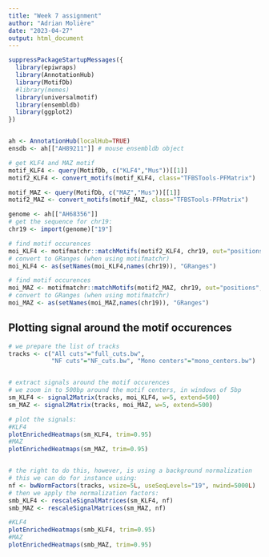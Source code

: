 ---
title: "Week 7 assignment"
author: "Adrian Molière"
date: "2023-04-27"
output: html_document
---

```{r}
suppressPackageStartupMessages({
  library(epiwraps)
  library(AnnotationHub)
  library(MotifDb)
  #library(memes)
  library(universalmotif)
  library(ensembldb)
  library(ggplot2)
})


ah <- AnnotationHub(localHub=TRUE)
ensdb <- ah[["AH89211"]] # mouse ensembldb object
```



```{r}
# get KLF4 and MAZ motif
motif_KLF4 <- query(MotifDb, c("KLF4","Mus"))[[1]]
motif2_KLF4 <- convert_motifs(motif_KLF4, class="TFBSTools-PFMatrix")

motif_MAZ <- query(MotifDb, c("MAZ","Mus"))[[1]]
motif2_MAZ <- convert_motifs(motif_MAZ, class="TFBSTools-PFMatrix")

genome <- ah[["AH68356"]]
# get the sequence for chr19:
chr19 <- import(genome)["19"]

# find motif occurences
moi_KLF4 <- motifmatchr::matchMotifs(motif2_KLF4, chr19, out="positions", p.cutoff=1e-5)[[1]]
# convert to GRanges (when using motifmatchr)
moi_KLF4 <- as(setNames(moi_KLF4,names(chr19)), "GRanges")

# find motif occurences
moi_MAZ <- motifmatchr::matchMotifs(motif2_MAZ, chr19, out="positions", p.cutoff=1e-5)[[1]]
# convert to GRanges (when using motifmatchr)
moi_MAZ <- as(setNames(moi_MAZ,names(chr19)), "GRanges")
```




## Plotting signal around the motif occurences

```{r}
# we prepare the list of tracks
tracks <- c("All cuts"="full_cuts.bw",
            "NF cuts"="NF_cuts.bw", "Mono centers"="mono_centers.bw")


# extract signals around the motif occurences
# we zoom in to 500bp around the motif centers, in windows of 5bp
sm_KLF4 <- signal2Matrix(tracks, moi_KLF4, w=5, extend=500) 
sm_MAZ <- signal2Matrix(tracks, moi_MAZ, w=5, extend=500) 

# plot the signals:
#KLF4
plotEnrichedHeatmaps(sm_KLF4, trim=0.95)
#MAZ
plotEnrichedHeatmaps(sm_MAZ, trim=0.95)


# the right to do this, however, is using a background normalization
# this we can do for instance using:
nf <- bwNormFactors(tracks, wsize=5L, useSeqLevels="19", nwind=5000L)
# then we apply the normalization factors:
smb_KLF4 <- rescaleSignalMatrices(sm_KLF4, nf)
smb_MAZ <- rescaleSignalMatrices(sm_MAZ, nf)

#KLF4
plotEnrichedHeatmaps(smb_KLF4, trim=0.95)
#MAZ
plotEnrichedHeatmaps(smb_MAZ, trim=0.95)
```